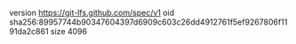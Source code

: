 version https://git-lfs.github.com/spec/v1
oid sha256:89957744b90347604397d6909c603c26dd4912761f5ef9267806f1191da2c861
size 4096
